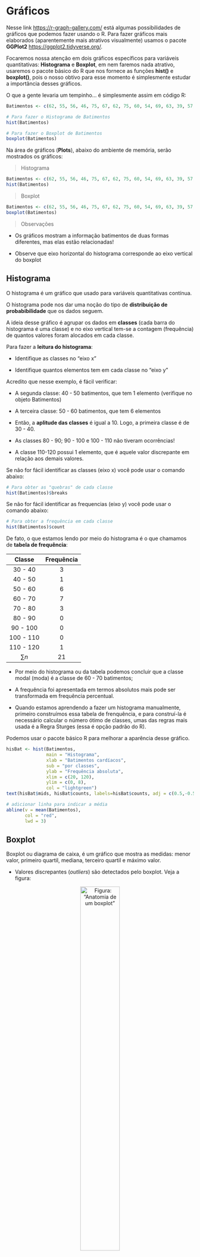 # Gráficos

<center>
<script src="https://unpkg.com/@lottiefiles/lottie-player@latest/dist/lottie-player.js"></script>
<lottie-player src="https://assets8.lottiefiles.com/packages/lf20_kgyknvpj.json"  background="transparent"  speed="2"  style="width: 300px; height: 300px;"  loop  autoplay></lottie-player>
</center>

Nesse link <https://r-graph-gallery.com/> está algumas possibilidades de gráficos que podemos fazer usando o R. Para fazer gráficos mais elaborados (aparentemente mais atrativos visualmente) usamos o pacote **GGPlot2** <https://ggplot2.tidyverse.org/>.

Focaremos nossa atenção em dois gráficos específicos para variáveis quantitativas: **Histograma** e **Boxplot**, em nem faremos nada atrativo, usaremos o pacote básico do R que nos fornece as funções **hist()** e **boxplot()**, pois o nosso obtivo para esse momento é simplesmente estudar a importância desses gráficos.

O que a gente levaria um tempinho... é simplesmente assim em código R:

```r
Batimentos <- c(62, 55, 56, 46, 75, 67, 62, 75, 60, 54, 69, 63, 39, 57, 40, 39, 64, 71, 61, 54, 120)

# Para fazer o Histograma de Batimentos
hist(Batimentos)

# Para fazer o Boxplot de Batimentos
boxplot(Batimentos)
```

Na área de gráficos (**Plots**), abaixo do ambiente de memória, serão mostrados os gráficos:

> Histograma

```r
Batimentos <- c(62, 55, 56, 46, 75, 67, 62, 75, 60, 54, 69, 63, 39, 57, 40, 39, 64, 71, 61, 54, 120)
hist(Batimentos)
```


> Boxplot

```r
Batimentos <- c(62, 55, 56, 46, 75, 67, 62, 75, 60, 54, 69, 63, 39, 57, 40, 39, 64, 71, 61, 54, 120)
boxplot(Batimentos)
```

> Observações

+ Os gráficos mostram a informação batimentos de duas formas diferentes, mas elas estão relacionadas!

+ Observe que eixo horizontal do histograma corresponde ao eixo vertical do boxplot

## Histograma

O histograma é um gráfico que usado para variáveis quantitativas contínua.

O histograma pode nos dar uma noção do tipo de **distribuição de probabibilidade** que os dados seguem.

A ideia desse gráfico é agrupar os dados em  **classes** (cada barra do histograma é uma classe) e no eixo vertical tem-se a contagem (frequência) de quantos valores foram alocados em cada classe.

Para fazer a **leitura do histograma**:

  + Identifique as classes no "eixo x" 
  
  + Identifique quantos elementos tem em cada classe no "eixo y"
 
Acredito que nesse exemplo, é fácil verificar:

  + A segunda classe: 40 - 50 batimentos, que tem 1 elemento (verifique no objeto Batimentos)
  
  + A terceira classe: 50 - 60 batimentos, que tem 6 elementos  
  
  + Então, a **aplitude das classes** é igual a 10. Logo, a primeira classe é de 30 - 40. 
  
  + As classes 80 - 90; 90 - 100 e 100 - 110 não tiveram ocorrências!
  
  + A classe 110-120 possui 1 elemento, que é aquele valor discrepante em relação aos demais valores.


Se não for fácil identificar as classes (eixo x) você pode usar o comando abaixo: 

```r
# Para obter as "quebras" de cada classe 
hist(Batimentos)$breaks
```

Se não for fácil identificar as frequencias (eixo y) você pode usar o comando abaixo:  
```r
# Para obter a frequência em cada classe
hist(Batimentos)$count
```

De fato, o que estamos lendo por meio do histograma é o que chamamos de **tabela de frequência**: 

|   Classe  | Frequência |
|:---------:|:----------:|
|  30 - 40  |      3     |
|  40 - 50  |      1     |
|  50 - 60  |      6     |
|  60 - 70  |      7     |
|  70 - 80  |      3     |
|  80 - 90  |      0     |
|  90 - 100 |      0     |
| 100 - 110 |      0     |
| 110 - 120 |      1     |
|$\sum n$  |     21     |

  + Por meio do histograma ou da tabela podemos concluir que a classe modal (moda) é a classe de 60 - 70 batimentos;
  
  + A frequência foi apresentada em termos absolutos mais pode ser transformada em frequência percentual.
  
  + Quando estamos aprendendo a fazer um histograma manualmente, primeiro construímos essa tabela de frenquência, e para construí-la é necessário calcular o número ótimo de classes, umas das regras mais usada é a Regra Sturges (essa é opção padrão do R).

Podemos usar o pacote básico R para melhorar a aparência desse gráfico.
```r
hisBat <- hist(Batimentos,
               main = "Histograma",
               xlab = "Batimentos cardíacos",
               sub = "por classes",
               ylab = "Frequência absoluta",
               xlim = c(20, 120),
               ylim = c(0, 8),
               col = "lightgreen")
text(hisBat$mids, hisBat$counts, labels=hisBat$counts, adj = c(0.5,-0.5))

# adicionar linha para indicar a média
abline(v = mean(Batimentos),                      
       col = "red",
       lwd = 3)
```

## Boxplot

Boxplot ou diagrama de caixa, é um gráfico que mostra as medidas: menor valor, primeiro quartil, mediana, terceiro quartil e máximo valor.

+ Valores discrepantes (_outliers_) são detectados pelo boxplot. Veja a figura:

<center>![<font size="2">Figura: "Anatomia de um boxplot"</font>](Boxplotexemplo.png){width=50%}
</center>

Essa figura foi retirada do site da Prof. Fernanda https://fernandafperes.com.br/blog/interpretacao-boxplot/ (uma exelente referência para estudar estatística!)

> Geralmente eles são representados na vertical, mas também é comum a representação na horizontal.

```r
# Para fazer o Boxplot de Batimentos na horizontal
boxplot(Batimentos, horizontal = TRUE)
```

> É uma forma de comparar dois grupos em relação a uma medida, por exemplo os batimentos cardiacos de grupo de homens e de mulheres
```r
# Geração de amostras simuladas
set.seed(1)
BatimentosMulheres <- rnorm(30, 70, 3)
BatimentosHomens <- rnorm(30, 75, 8)
# Boxplot para os dois grupos Homens e Mulheres 
boxplot(BatimentosHomens, BatimentosMulheres)
```


> O boxplot também pode nos informar se uma distribuição de probabilidade é simétrica ou não. Analise os gráficos abaixo, veja a conexão entre histograma e boxplot.

```r
set.seed(1000)
simetrica <- rnorm(1000, 40, 5)
hist(simetrica,
     main="Distribuição SIMÉTRICA",
     xlab = "",
     ylab="")
```



```r
set.seed(1000)
assimetrica <- 20 + 10*rexp(1000, 5)
hist(assimetrica,
     main="Distribuição ASSIMÉTRICA",
     xlab = "",
     ylab="")
abline(v = mean(assimetrica),                      
       col = "red",
       lwd = 3)
boxplot(assimetrica, horizontal = T)
summary(assimetrica)
```

<center>
<script src="https://unpkg.com/@lottiefiles/lottie-player@latest/dist/lottie-player.js"></script>
<lottie-player src="https://assets1.lottiefiles.com/packages/lf20_33asonmr.json"  background="transparent"  speed="1"  style="width: 300px; height: 300px;"  loop  autoplay></lottie-player>
</center>
## Atividade 6

**Para o banco de dados escolhido na atividade 5, faça gráficos como o histograma e boxplot, além disso, pesquise outras formas de fazer gráficos no R.**

# Pacote `ggplot` 

O `ggplot2` é um dos pacotes mais populares do R para a criação de gráficos estatísticos sofisticados e visualmente atraentes. Baseado no conceito da "Gramática dos Gráficos", o `ggplot2` permite construir gráficos de maneira flexível e modular, combinando camadas (layers) de dados, geometrias, escalas e temas.

## Principais Vantagens

- Produz gráficos de alta qualidade e personalizáveis.
- Permite adicionar camadas de informação facilmente.
- Suporta uma variedade de tipos de gráficos.


## Exemplos de Gráficos Simples e Bonitos com ggplot2

Antes de começar, certifique-se de instalar e carregar o pacote:

```r
install.packages("ggplot2")
library(ggplot2)
```

Para ilustrar alguns gráficos utilizando o `ggplot2`, empregaremos o conjunto de dados *iris*, que já está disponível nativamente no R.

O *iris* é um dos bancos de dados mais clássicos e utilizados em estatística e aprendizado de máquina, trazendo informações sobre 150 flores de três espécies diferentes, com quatro variáveis quantitativas (comprimento e largura das sépalas e pétalas). Ele é amplamente utilizado para exemplos de análise exploratória de dados, classificação e visualização de padrões.

Além do iris, o R oferece outros conjuntos de dados nativos bastante úteis para exercícios e demonstrações em diversas áreas, como *mtcars* (carros), *ToothGrowth* (crescimento de dentes em cobaias), *sleep* (efeito de medicamentos no sono), *airquality* (qualidade do ar em Nova Iorque) e *CO2* (absorção de CO2 em plantas).

### Gráfico de Dispersão (Scatterplot)

```r
library(ggplot2)
# Exemplo com o dataset iris
ggplot(iris, aes(x = Sepal.Length, y = Sepal.Width, color = Species)) +
  geom_point(size = 3, alpha = 0.7) +
  theme_minimal() +
  labs(title = "Gráfico de Dispersão: iris",
       x = "Comprimento da Sépala",
       y = "Largura da Sépala")
```

### Gráfico de Barras

```r
# Contagem das espécies no dataset iris
ggplot(iris, aes(x = Species, fill = Species)) +
  geom_bar() +
  theme_classic() +
  labs(title = "Gráfico de Barras: Contagem de Espécies",
       x = "Espécie",
       y = "Contagem")
```

### Histograma

```r
# Distribuição do comprimento da sépala
ggplot(iris, aes(x = Sepal.Length, fill = Species)) +
  geom_histogram(binwidth = 0.3, color = "white", alpha = 0.7, position = "identity") +
  theme_light() +
  labs(title = "Histograma: Comprimento da Sépala",
       x = "Comprimento da Sépala",
       y = "Frequência")
```

### Boxplot

```r
# Distribuição do comprimento da pétala por espécie
ggplot(iris, aes(x = Species, y = Petal.Length, fill = Species)) +
  geom_boxplot(alpha = 0.7) +
  theme_bw() +
  labs(title = "Boxplot: Comprimento da Pétala por Espécie",
       x = "Espécie",
       y = "Comprimento da Pétala")
```


O `ggplot2` oferece diversas opções de personalização, como cores, temas e anotações, permitindo criar gráficos bonitos e informativos para diferentes finalidades.


## Exemplos de Bancos de Dados do R

| Banco de Dados    | Pacote      | Área/Descrição                                               |
|:-------------------|:-------------|:--------------------------------------------------------------|
| iris              | datasets    | Botânica, estatística, aprendizado de máquina (flores)       |
| mtcars            | datasets    | Automóveis, regressão, análise multivariada                  |
| airquality        | datasets    | Qualidade do ar, saúde ambiental                             |
| ToothGrowth       | datasets    | Farmacologia, saúde, crescimento de dentes                   |
| sleep             | datasets    | Psicologia, farmacologia, estudo do sono                     |
| ChickWeight       | datasets    | Nutrição, crescimento animal                                 |
| USArrests         | datasets    | Sociologia, estatísticas criminais dos EUA                   |
| CO2               | datasets    | Biologia, fisiologia vegetal                                 |
| BOD               | datasets    | Biologia, demanda bioquímica de oxigênio                     |
| Boston            | MASS        | Imobiliário, regressão, análise multivariada                 |
| lung              | survival    | Medicina, análise de sobrevivência (dados de câncer de pulmão)|
| bfi               | psych       | Psicologia, personalidade (Big Five Inventory)               |
| NHANES            | NHANES      | Saúde pública, epidemiologia (pesquisa nacional dos EUA)     |
| titanic           | titanic     | Sobrevivência, estatística, aprendizado de máquina           |
| worldcup          | faraway     | Esportes (Copa do Mundo de Futebol)                          |

**Nota:**  
Os bancos do pacote `datasets` já vêm instalados por padrão no R. Outros, como `MASS`, `psych`, `NHANES`, `survival`, `titanic` e `faraway`, podem ser instalados via `install.packages("nome_do_pacote")`.  
Verifique sempre a documentação do pacote para acessar o nome correto dos bancos de dados e exemplos de uso.
